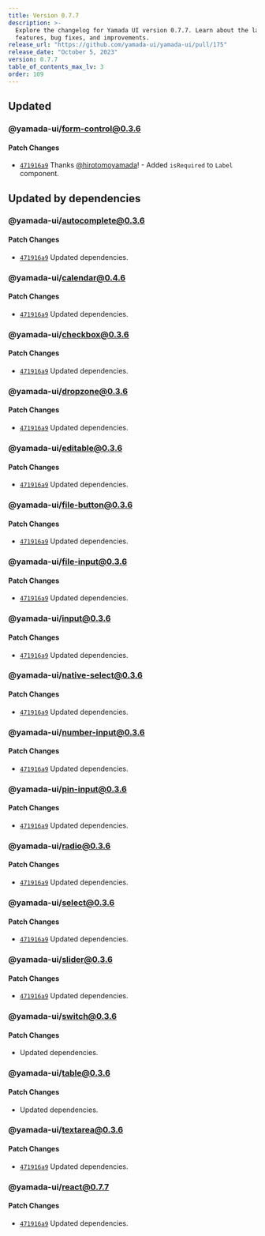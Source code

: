 ```yaml
---
title: Version 0.7.7
description: >-
  Explore the changelog for Yamada UI version 0.7.7. Learn about the latest
  features, bug fixes, and improvements.
release_url: "https://github.com/yamada-ui/yamada-ui/pull/175"
release_date: "October 5, 2023"
version: 0.7.7
table_of_contents_max_lv: 3
order: 109
---
```


## Updated

### @yamada-ui/form-control@0.3.6

#### Patch Changes

- [`471916a9`](https://github.com/hirotomoyamada/yamada-ui/commit/471916a953cdcd2c4005911224ccf7d7fc5f3111) Thanks [@hirotomoyamada](https://github.com/hirotomoyamada)! - Added `isRequired` to `Label` component.

## Updated by dependencies

### @yamada-ui/autocomplete@0.3.6

#### Patch Changes

- [`471916a9`](https://github.com/hirotomoyamada/yamada-ui/commit/471916a953cdcd2c4005911224ccf7d7fc5f3111) Updated dependencies.

### @yamada-ui/calendar@0.4.6

#### Patch Changes

- [`471916a9`](https://github.com/hirotomoyamada/yamada-ui/commit/471916a953cdcd2c4005911224ccf7d7fc5f3111) Updated dependencies.

### @yamada-ui/checkbox@0.3.6

#### Patch Changes

- [`471916a9`](https://github.com/hirotomoyamada/yamada-ui/commit/471916a953cdcd2c4005911224ccf7d7fc5f3111) Updated dependencies.

### @yamada-ui/dropzone@0.3.6

#### Patch Changes

- [`471916a9`](https://github.com/hirotomoyamada/yamada-ui/commit/471916a953cdcd2c4005911224ccf7d7fc5f3111) Updated dependencies.

### @yamada-ui/editable@0.3.6

#### Patch Changes

- [`471916a9`](https://github.com/hirotomoyamada/yamada-ui/commit/471916a953cdcd2c4005911224ccf7d7fc5f3111) Updated dependencies.

### @yamada-ui/file-button@0.3.6

#### Patch Changes

- [`471916a9`](https://github.com/hirotomoyamada/yamada-ui/commit/471916a953cdcd2c4005911224ccf7d7fc5f3111) Updated dependencies.

### @yamada-ui/file-input@0.3.6

#### Patch Changes

- [`471916a9`](https://github.com/hirotomoyamada/yamada-ui/commit/471916a953cdcd2c4005911224ccf7d7fc5f3111) Updated dependencies.

### @yamada-ui/input@0.3.6

#### Patch Changes

- [`471916a9`](https://github.com/hirotomoyamada/yamada-ui/commit/471916a953cdcd2c4005911224ccf7d7fc5f3111) Updated dependencies.

### @yamada-ui/native-select@0.3.6

#### Patch Changes

- [`471916a9`](https://github.com/hirotomoyamada/yamada-ui/commit/471916a953cdcd2c4005911224ccf7d7fc5f3111) Updated dependencies.

### @yamada-ui/number-input@0.3.6

#### Patch Changes

- [`471916a9`](https://github.com/hirotomoyamada/yamada-ui/commit/471916a953cdcd2c4005911224ccf7d7fc5f3111) Updated dependencies.

### @yamada-ui/pin-input@0.3.6

#### Patch Changes

- [`471916a9`](https://github.com/hirotomoyamada/yamada-ui/commit/471916a953cdcd2c4005911224ccf7d7fc5f3111) Updated dependencies.

### @yamada-ui/radio@0.3.6

#### Patch Changes

- [`471916a9`](https://github.com/hirotomoyamada/yamada-ui/commit/471916a953cdcd2c4005911224ccf7d7fc5f3111) Updated dependencies.

### @yamada-ui/select@0.3.6

#### Patch Changes

- [`471916a9`](https://github.com/hirotomoyamada/yamada-ui/commit/471916a953cdcd2c4005911224ccf7d7fc5f3111) Updated dependencies.

### @yamada-ui/slider@0.3.6

#### Patch Changes

- [`471916a9`](https://github.com/hirotomoyamada/yamada-ui/commit/471916a953cdcd2c4005911224ccf7d7fc5f3111) Updated dependencies.

### @yamada-ui/switch@0.3.6

#### Patch Changes

- Updated dependencies.

### @yamada-ui/table@0.3.6

#### Patch Changes

- Updated dependencies.

### @yamada-ui/textarea@0.3.6

#### Patch Changes

- [`471916a9`](https://github.com/hirotomoyamada/yamada-ui/commit/471916a953cdcd2c4005911224ccf7d7fc5f3111) Updated dependencies.

### @yamada-ui/react@0.7.7

#### Patch Changes

- [`471916a9`](https://github.com/hirotomoyamada/yamada-ui/commit/471916a953cdcd2c4005911224ccf7d7fc5f3111) Updated dependencies.
